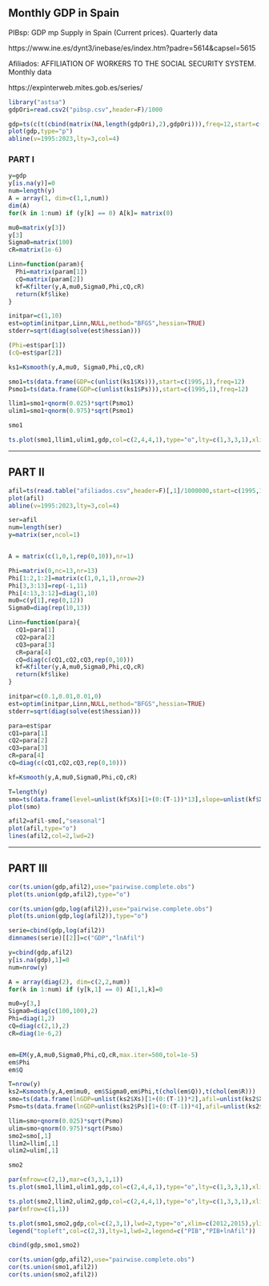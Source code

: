 
## Monthly GDP in Spain

PIBsp: GDP mp Supply in Spain (Current prices). Quarterly data

https://www.ine.es/dynt3/inebase/es/index.htm?padre=5614&capsel=5615

Afiliados: AFFILIATION OF WORKERS TO THE SOCIAL SECURITY SYSTEM. Monthly data

https://expinterweb.mites.gob.es/series/



```r
library("astsa")
gdpOri=read.csv2("pibsp.csv",header=F)/1000
```



```r
gdp=ts(c(t(cbind(matrix(NA,length(gdpOri),2),gdpOri))),freq=12,start=c(1995,1),end=c(2019,12))
plot(gdp,type="p")
abline(v=1995:2023,lty=3,col=4)
```


### PART I

```r
y=gdp
y[is.na(y)]=0
num=length(y)
A = array(1, dim=c(1,1,num))
dim(A)
for(k in 1:num) if (y[k] == 0) A[k]= matrix(0)
```


```r
mu0=matrix(y[3])
y[3]
Sigma0=matrix(100)
cR=matrix(1e-6)
```



```r
Linn=function(param){
  Phi=matrix(param[1])
  cQ=matrix(param[2])
  kf=Kfilter(y,A,mu0,Sigma0,Phi,cQ,cR)
  return(kf$like)
}
```


```r
initpar=c(1,10)
est=optim(initpar,Linn,NULL,method="BFGS",hessian=TRUE)
stderr=sqrt(diag(solve(est$hessian)))

(Phi=est$par[1])
(cQ=est$par[2])
```


```r
ks1=Ksmooth(y,A,mu0, Sigma0,Phi,cQ,cR)
```


```r
smo1=ts(data.frame(GDP=c(unlist(ks1$Xs))),start=c(1995,1),freq=12)
Psmo1=ts(data.frame(GDP=c(unlist(ks1$Ps))),start=c(1995,1),freq=12)
```

```r
llim1=smo1+qnorm(0.025)*sqrt(Psmo1)
ulim1=smo1+qnorm(0.975)*sqrt(Psmo1)
```


```r
smo1
```


```r
ts.plot(smo1,llim1,ulim1,gdp,col=c(2,4,4,1),type="o",lty=c(1,3,3,1),xlim=c(2011,2016),ylim=c(240,290),main="PIB mensual")
```

________________________________________________________________________

## PART II

```r
afil=ts(read.table("afiliados.csv",header=F)[,1]/1000000,start=c(1995,1),end=c(2019,12),freq=12)
plot(afil)
abline(v=1995:2023,lty=3,col=4)
```



```r
ser=afil
num=length(ser)
y=matrix(ser,ncol=1)


A = matrix(c(1,0,1,rep(0,10)),nr=1)

Phi=matrix(0,nc=13,nr=13)
Phi[1:2,1:2]=matrix(c(1,0,1,1),nrow=2)
Phi[3,3:13]=rep(-1,11)
Phi[4:13,3:12]=diag(1,10)
mu0=c(y[1],rep(0,12))
Sigma0=diag(rep(10,13))
```



```r
Linn=function(para){
  cQ1=para[1]    
  cQ2=para[2]   
  cQ3=para[3]   
  cR=para[4]
  cQ=diag(c(cQ1,cQ2,cQ3,rep(0,10)))
  kf=Kfilter(y,A,mu0,Sigma0,Phi,cQ,cR)
  return(kf$like)
}
```


```r
initpar=c(0.1,0.01,0.01,0)
est=optim(initpar,Linn,NULL,method="BFGS",hessian=TRUE)
stderr=sqrt(diag(solve(est$hessian)))

para=est$par
cQ1=para[1]   
cQ2=para[2]   
cQ3=para[3]   
cR=para[4]  
cQ=diag(c(cQ1,cQ2,cQ3,rep(0,10)))
```

```r
kf=Ksmooth(y,A,mu0,Sigma0,Phi,cQ,cR)   
```


```r
T=length(y)
smo=ts(data.frame(level=unlist(kf$Xs)[1+(0:(T-1))*13],slope=unlist(kf$Xs)[2+(0:(T-1))*13],seasonal=unlist(kf$Xs)[3+(0:(T-1))*13]),start=1995,freq=12)
plot(smo)
```


```r
afil2=afil-smo[,"seasonal"]
plot(afil,type="o")
lines(afil2,col=2,lwd=2)
```



________________________________________________________________________


## PART III

```r
cor(ts.union(gdp,afil2),use="pairwise.complete.obs")
plot(ts.union(gdp,afil2),type="o")
```


```r
cor(ts.union(gdp,log(afil2)),use="pairwise.complete.obs")
plot(ts.union(gdp,log(afil2)),type="o")

serie=cbind(gdp,log(afil2))
dimnames(serie)[[2]]=c("GDP","lnAfil")
```



```r
y=cbind(gdp,afil2)
y[is.na(gdp),1]=0
num=nrow(y) 

A = array(diag(2), dim=c(2,2,num))
for(k in 1:num) if (y[k,1] == 0) A[1,1,k]=0

mu0=y[3,]
Sigma0=diag(c(100,100),2)
Phi=diag(1,2)
cQ=diag(c(2,1),2)
cR=diag(1e-6,2)


em=EM(y,A,mu0,Sigma0,Phi,cQ,cR,max.iter=500,tol=1e-5)
em$Phi
em$Q
```
          

```r
T=nrow(y)
ks2=Ksmooth(y,A,em$mu0, em$Sigma0,em$Phi,t(chol(em$Q)),t(chol(em$R))) 
smo=ts(data.frame(lnGDP=unlist(ks2$Xs)[1+(0:(T-1))*2],afil=unlist(ks2$Xs)[2+(0:(T-1))*2]),start=1995,freq=12)
Psmo=ts(data.frame(lnGDP=unlist(ks2$Ps)[1+(0:(T-1))*4],afil=unlist(ks2$Ps)[4+(0:(T-1))*4]),start=1995,freq=12)
```


```r
llim=smo+qnorm(0.025)*sqrt(Psmo)
ulim=smo+qnorm(0.975)*sqrt(Psmo)
smo2=smo[,1]
llim2=llim[,1]
ulim2=ulim[,1]
```

```r
smo2
```

```r
par(mfrow=c(2,1),mar=c(3,3,1,1))
ts.plot(smo1,llim1,ulim1,gdp,col=c(2,4,4,1),type="o",lty=c(1,3,3,1),xlim=c(2011,2015),ylim=c(250,280),main="PIB mensual")

ts.plot(smo2,llim2,ulim2,gdp,col=c(2,4,4,1),type="o",lty=c(1,3,3,1),xlim=c(2011,2015),ylim=c(250,280),main="PIB mensual + Afiliados (Proxy)")
par(mfrow=c(1,1))
```

```r
ts.plot(smo1,smo2,gdp,col=c(2,3,1),lwd=2,type="o",xlim=c(2012,2015),ylim=c(245,270),main="PIB mensual")
legend("topleft",col=c(2,3),lty=1,lwd=2,legend=c("PIB","PIB+lnAfil"))
```

```r
cbind(gdp,smo1,smo2)
```
```r
cor(ts.union(gdp,afil2),use="pairwise.complete.obs")
cor(ts.union(smo1,afil2))
cor(ts.union(smo2,afil2))
```
